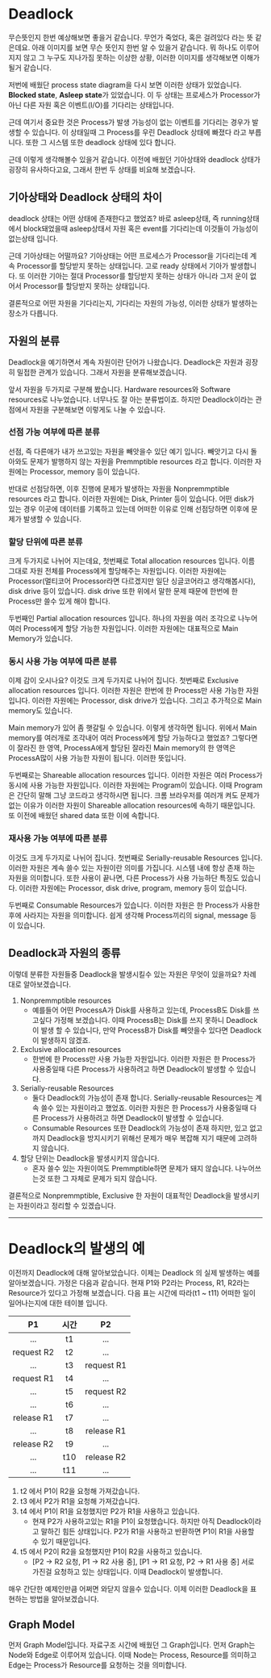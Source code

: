 # Deadlock
무슨뜻인지 한번 예상해보면 좋을거 같습니다. 무언가 죽었다, 혹은 걸려있다 라는 뜻 같은데요. 아래 이미지를 보면 무슨 뜻인지 한번 알 수 있을거 같습니다. 뭐 하나도 이루어지지 않고 그 누구도 지나가짐 못하는 이상한 상황, 이러한 이미지를 생각해보면 이해가 될거 같습니다.

저번에 배웠단 process state diagram을 다시 보면 이러한 상태가 있었습니다. **Blocked state**, **Asleep state**가 있었습니다. 이 두 상태는 프로세스가 Processor가 아닌 다른 자원 혹은 이벤트(I/O)를 기다리는 상태입니다.

근데 여기서 중요한 것은 Process가 발생 가능성이 없는 이벤트를 기다리는 경우가 발생할 수 있습니다. 이 상태일때 그 Process를 우린 Deadlock 상태에 빠졌다 라고 부릅니다. 또한 그 시스템 또한 deadlock 상태에 있다 합니다.

근데 이렇게 생각해볼수 있을거 같습니다. 이전에 배웠던 기아상태와 deadlock 상태가 굉장히 유사하다고요, 그래서 한번 두 상태를 비요해 보겠습니다.

## 기아상태와 Deadlock 상태의 차이
deadlock 상태는 어떤 상태에 존재한다고 했었죠? 바로 asleep상태, 즉 running상태에서 block돼었을때 asleep상태서 자원 혹은 event를 기다리는데 이것들이 가능성이 없는상태 입니다.

근데 기아상태는 어떨까요? 기아상태는 어떤 프로세스가 Processor을 기다리는데 계속 Processor를 할당받지 못하는 상태입니다. 고로 ready 상태에서 기아가 발생합니다. 또 이러한 기아는 절대 Processor를 할당받지 못하는 상태가 아니라 그저 운이 없어서 Processor를 할당받지 못하는 상태입니다.

결론적으로 어떤 자원을 기다리는지, 기다리는 자원의 가능성, 이러한 상태가 발생하는 장소가 다릅니다.

## 자원의 분류
Deadlock을 예기하면서 계속 자원이란 단어가 나왔습니다. Deadlock은 자원과 굉장히 밀접한 관계가 있습니다. 그래서 자원을 분류해보겠습니다.

앞서 자원을 두가지로 구분해 봤습니다. Hardware resources와 Software resources로 나누었습니다. 너무나도 잘 아는 분류법이죠. 하지만 Deadlock이라는 관점에서 자원을 구분해보면 이렇게도 나눌 수 있습니다.

### 선점 가능 여부에 따른 분류
선점, 즉 다른애가 내가 쓰고있는 자원을 빼앗을수 있단 예기 입니다. 빼앗기고 다시 돌아와도 문제가 발행하지 않는 자원을 Premmptible resources 라고 합니다. 이러한 자원에는 Processor, memory 등이 있습니다.

반대로 선점당하면, 이후 진행에 문제가 발생하는 자원을 Nonpremmptible resources 라고 합니다. 이러한 자원에는 Disk, Printer 등이 있습니다. 어떤 disk가 있는 경우 이곳에 데이터를 기록하고 있는데 어떠한 이유로 인해 선점당하면 이후에 문제가 발생할 수 있습니다.

### 할당 단위에 따른 분류
크게 두가지로 나뉘어 지는데요, 첫번째로 Total allocation resources 입니다. 이름 그대로 자원 전체를 Process에게 할당해주는 자원입니다. 이러한 자원에는 Processor(멀티코어 Processor라면 다르겠지만 일단 싱글코어라고 생각해봅시다), disk drive 등이 있습니다. disk drive 또한 위에서 말한 문제 때문에 한번에 한 Process만 쓸수 있게 해야 합니다.

두번째인 Partial allocation resources 입니다. 하나의 자원을 여러 조각으로 나누어 여러 Process에게 할당 가능한 자원입니다. 이러한 자원에는 대표적으로 Main Memory가 있습니다.

### 동시 사용 가능 여부에 따른 분류
이제 감이 오시나요? 이것도 크게 두가지로 나뉘어 집니다. 첫번째로 Exclusive allocation resources 입니다. 이러한 자원은 한번에 한 Process만 사용 가능한 자원입니다. 이러한 자원에는 Processor, disk drive가 있습니다. 그리고 추가적으로 Main memory도 있습니다.

Main memory가 있어 좀 햇갈릴 수 있습니다. 이렇게 생각하면 됩니다. 위에서 Main memory를 여러개로 조각내어 여러 Process에게 할당 가능하다고 했었죠? 그렇다면 이 잘라진 한 영역, ProcessA에게 할당된 잘라진 Main memory의 한 영역은 ProcessA많이 사용 가능한 자원이 됩니다. 이러한 뜻입니다.

두번째로는 Shareable allocation resources 입니다. 이러한 자원은 여러 Process가 동시에 사용 가능한 자원입니다. 이러한 자원에는 Program이 있습니다. 이때 Program은 간단히 말해 그냥 코드라고 생각하시면 됩니다. 크롬 브라우저를 여러개 켜도 문제가 없는 이유가 이러한 자원이 Shareable allocation resources에 속하기 때문입니다. 또 이전에 배웠던 shared data 또한 이에 속합니다.

### 재사용 가능 여부에 따른 분류
이것도 크게 두가지로 나뉘어 집니다. 첫번째로 Serially-reusable Resources 입니다. 이러한 자원은 계속 쓸수 있는 자원이란 의미를 가집니다. 시스템 내에 항상 존재 하는 자원을 의미합니다. 또한 사용이 끝나면, 다른 Process가 사용 가능하단 특징도 있습니다. 이러한 자원에는 Processor, disk drive, program, memory 등이 있습니다.

두번째로 Consumable Resources가 있습니다. 이러한 자원은 한 Process가 사용한 후에 사라지는 자원을 의미합니다. 쉽게 생각해 Process끼리의 signal, message 등이 있습니다.

## Deadlock과 자원의 종류
이렇데 분류한 자원들중 Deadlock을 발생시킬수 있는 자원은 무엇이 있을까요? 차례대로 알아보겠습니다.

1. Nonpremmptible resources
    * 예를들어 어떤 ProcessA가 Disk를 사용하고 있는데, ProcessB도 Disk를 쓰고싶다 가정해 보겠습니다. 이때 ProcessB는 Disk를 쓰지 못하니 Deadlock이 발생 할 수 있습니다, 만약 ProcessB가 Disk를 빼앗을수 있다면 Deadlock이 발생하지 않겠죠.
2. Exclusive allocation resources
    * 한번에 한 Process만 사용 가능한 자원입니다. 이러한 자원은 한 Process가 사용중일때 다른 Process가 사용하려고 하면 Deadlock이 발생할 수 있습니다.
3. Serially-reusable Resources
    * 둘다 Deadlock의 가능성이 존재 합니다. Serially-reusable Resources는 계속 쓸수 있는 자원이라고 했었죠. 이러한 자원은 한 Process가 사용중일때 다른 Process가 사용하려고 하면 Deadlock이 발생할 수 있습니다.
    * Consumable Resources 또한 Deadlock의 가능성이 존재 하지만, 있고 없고까지 Deadlock을 방지시키기 위해선 문제가 매우 복잡해 지기 때문에 고려하지 않습니다.
4. 할당 단위는 Deadlock을 발생시키지 않습니다.
    * 혼자 쓸수 있는 자원이여도 Premmptible하면 문제가 돼지 않습니다. 나누어쓰는것 또한 그 자체로 문제가 되지 않습니다.

결론적으로 Nonpremmptible, Exclusive 한 자원이 대표적인 Deadlock을 발생시키는 자원이라고 정리할 수 있겠습니다.

***

# Deadlock의 발생의 예
이전까지 Deadlock에 대해 알아보았습니다. 이제는 Deadlock 의 실제 발생하는 예를 알아보겠습니다. 가정은 다음과 같습니다. 현재 P1와 P2라는 Process, R1, R2라는 Resource가 있다고 가정해 보겠습니다. 다음 표는 시간에 따라(t1 ~ t11) 어떠한 일이 일어나는지에 대한 테이블 입니다.

| P1         | 시간 | P2         |
|:----------:|:----:|:----------:|
| ...        | t1   | ...        |
| request R2 | t2   | ...        |
| ...        | t3   | request R1 |
| request R1 | t4   | ...        |
| ...        | t5   | request R2 |
| ...        | t6   | ...        |
| release R1 | t7   | ...        |
| ...        | t8   | release R1 |
| release R2 | t9   | ...        |
| ...        | t10  | release R2 |
| ...        | t11  | ...        |

1. t2 에서 P1이 R2을 요청해 가져갔습니다.
2. t3 에서 P2가 R1을 요청해 가져갔습니다.
3. t4 에서 P1이 R1을 요청했지만 P2가 R1을 사용하고 있습니다.
    * 현재 P2가 사용하고있는 R1을 P1이 요청했습니다. 하지만 아직 Deadlock이라고 말하긴 힘든 상태입니다. P2가 R1을 사용하고 반환하면 P1이 R1을 사용할 수 있기 때문입니다.
4. t5 에서 P2이 R2을 요청했지만 P1이 R2을 사용하고 있습니다.
    * [P2 -> R2 요청, P1 -> R2 사용 중], [P1 -> R1 요청, P2 -> R1 사용 중] 서로 가진걸 요청하고 있는 상태입니다. 이때 Deadlock이 발생합니다.

매우 간단한 예제인만큼 어쩌면 와닫지 않을수 있습니다. 이제 이러한 Deadlock을 표현하는 방법을 알아보겠습니다.

## Graph Model
먼저 Graph Model입니다. 자료구조 시간에 배웠던 그 Graph입니다. 먼저 Graph는 Node와 Edge로 이루어져 있습니다. 이때 Node는 Process, Resource를 의미하고 Edge는 Process가 Resource를 요청하는 것을 의미합니다.






